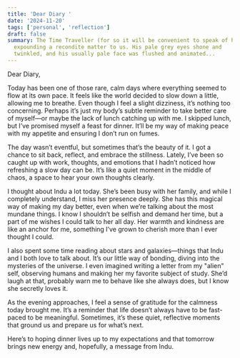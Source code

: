 ```yaml
---
title: 'Dear Diary '
date: '2024-11-20'
tags: ['personal', 'reflection']
draft: false
summary: The Time Traveller (for so it will be convenient to speak of him) was
  expounding a recondite matter to us. His pale grey eyes shone and
  twinkled, and his usually pale face was flushed and animated...
---
```


Dear Diary,

Today has been one of those rare, calm days where everything seemed to flow at its own pace. It feels like the world decided to slow down a little, allowing me to breathe. Even though I feel a slight dizziness, it’s nothing too concerning. Perhaps it’s just my body’s subtle reminder to take better care of myself—or maybe the lack of lunch catching up with me. I skipped lunch, but I’ve promised myself a feast for dinner. It’ll be my way of making peace with my appetite and ensuring I don’t run on fumes.

The day wasn’t eventful, but sometimes that’s the beauty of it. I got a chance to sit back, reflect, and embrace the stillness. Lately, I’ve been so caught up with work, thoughts, and emotions that I hadn’t noticed how refreshing a slow day can be. It’s like a quiet moment in the middle of chaos, a space to hear your own thoughts clearly.

I thought about Indu a lot today. She’s been busy with her family, and while I completely understand, I miss her presence deeply. She has this magical way of making my day better, even when we’re talking about the most mundane things. I know I shouldn’t be selfish and demand her time, but a part of me wishes I could talk to her all day. Her warmth and kindness are like an anchor for me, something I’ve grown to cherish more than I ever thought I could.

I also spent some time reading about stars and galaxies—things that Indu and I both love to talk about. It’s our little way of bonding, diving into the mysteries of the universe. I even imagined writing a letter from my "alien" self, observing humans and making her my favorite subject of study. She’d laugh at that, probably warn me to behave like she always does, but I know she secretly loves it.

As the evening approaches, I feel a sense of gratitude for the calmness today brought me. It’s a reminder that life doesn’t always have to be fast-paced to be meaningful. Sometimes, it’s these quiet, reflective moments that ground us and prepare us for what’s next.

Here’s to hoping dinner lives up to my expectations and that tomorrow brings new energy and, hopefully, a message from Indu.


